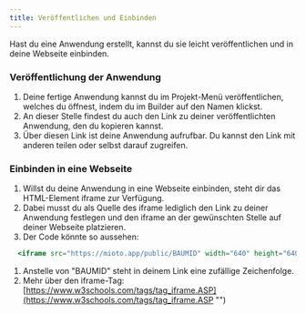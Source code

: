 ```yaml
---
title: Veröffentlichen und Einbinden
---
```


Hast du eine Anwendung erstellt, kannst du sie leicht veröffentlichen und in deine Webseite einbinden.

### Veröffentlichung der Anwendung

1. Deine fertige Anwendung kannst du im Projekt-Menü veröffentlichen, welches du öffnest, indem du im Builder auf den Namen klickst.
2. An dieser Stelle findest du auch den Link zu deiner veröffentlichten Anwendung, den du kopieren kannst.
3. Über diesen Link ist deine Anwendung aufrufbar. Du kannst den Link mit anderen teilen oder selbst darauf zugreifen.

### Einbinden in eine Webseite

1. Willst du deine Anwendung in eine Webseite einbinden, steht dir das HTML-Element iframe zur Verfügung.
2. Dabei musst du als Quelle des iframe lediglich den Link zu deiner Anwendung festlegen und den iframe an der gewünschten Stelle auf deiner Webseite platzieren.
3. Der Code könnte so aussehen:

```jsx
  <iframe src="https://mioto.app/public/BAUMID" width="640" height="640" style="border:none;"></iframe>
```

1. Anstelle von "BAUMID" steht in deinem Link eine zufällige Zeichenfolge.
2. Mehr über den iframe-Tag: [https://www.w3schools.com/tags/tag_iframe.ASP](https://www.w3schools.com/tags/tag_iframe.ASP "")

